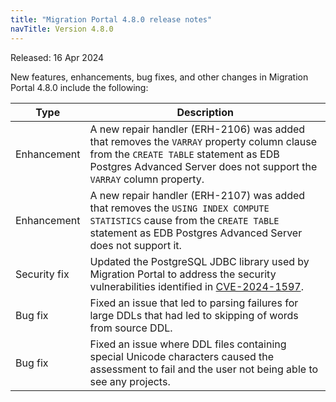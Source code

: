 ```yaml
---
title: "Migration Portal 4.8.0 release notes"
navTitle: Version 4.8.0
---
```


Released: 16 Apr 2024

New features, enhancements, bug fixes, and other changes in Migration Portal 4.8.0 include the following:

| Type              | Description                                                                                                                                                                                                 |
|-------------------|-------------------------------------------------------------------------------------------------------------------------------------------------------------------------------------------------------------|
| Enhancement       | A new repair handler (ERH-2106) was added that removes the `VARRAY` property column clause from the `CREATE TABLE` statement as EDB Postgres Advanced Server does not support the `VARRAY` column property. |
| Enhancement       | A new repair handler (ERH-2107) was added that removes the `USING INDEX COMPUTE STATISTICS` cause from the `CREATE TABLE` statement as EDB Postgres Advanced Server does not support it.                    |
| Security&nbsp;fix | Updated the PostgreSQL JDBC library used by Migration Portal to address the security vulnerabilities identified in [CVE-2024-1597](https://nvd.nist.gov/vuln/detail/CVE-2024-1597).                         |
| Bug&nbsp;fix      | Fixed an issue that led to parsing failures for large DDLs that had led to skipping of words from source DDL.                                                                                               |
| Bug&nbsp;fix      | Fixed an issue where DDL files containing special Unicode characters caused the assessment to fail and the user not being able to see any projects.                                                         |

